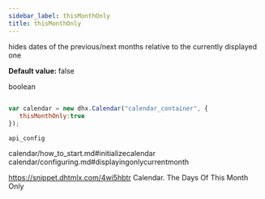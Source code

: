 ```yaml
---
sidebar_label: thisMonthOnly
title: thisMonthOnly
---
```



          


<Short>
 
hides dates of the previous/next months relative to the currently displayed one



</Short>


<strong>Default value: </strong> 
false



<Type>
 boolean


</Type>


~~~js
 
var calendar = new dhx.Calendar("calendar_container", {
   thisMonthOnly:true
});


~~~
	api_config

<Descr>
 



</Descr>



calendar/how_to_start.md#initializecalendar
calendar/configuring.md#displayingonlycurrentmonth


https://snippet.dhtmlx.com/4wi5hbtr	Calendar. The Days Of This Month Only